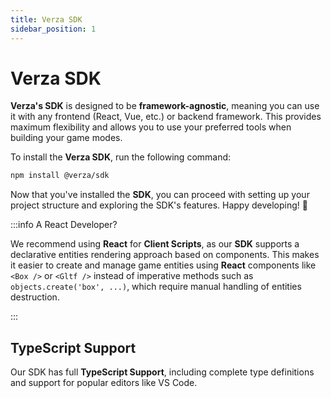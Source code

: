 ```yaml
---
title: Verza SDK
sidebar_position: 1
---
```


# Verza SDK

**Verza's SDK** is designed to be **framework-agnostic**, meaning you can use it with any frontend (React, Vue, etc.) or backend framework. This provides maximum flexibility and allows you to use your preferred tools when building your game modes.

To install the **Verza SDK**, run the following command:

```bash
npm install @verza/sdk
```

Now that you've installed the **SDK**, you can proceed with setting up your project structure and exploring the SDK's features. Happy developing! 🧱

:::info A React Developer?

We recommend using **React** for **Client Scripts**, as our **SDK** supports a declarative entities rendering approach based on components. This makes it easier to create and manage game entities using **React** components like `<Box />` or `<Gltf />` instead of imperative methods such as `objects.create('box', ...)`, which require manual handling of entities destruction.

:::

## TypeScript Support

Our SDK has full **TypeScript Support**, including complete type definitions and support for popular editors like VS Code.
